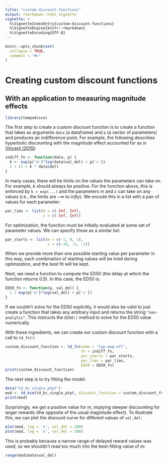 ```yaml
---
title: "custom-discount-functions"
output: rmarkdown::html_vignette
vignette: >
  %\VignetteIndexEntry{custom-discount-functions}
  %\VignetteEngine{knitr::rmarkdown}
  %\VignetteEncoding{UTF-8}
---
```


```r
knitr::opts_chunk$set(
  collapse = TRUE,
  comment = "#>"
)
```

# Creating custom discount functions
## With an application to measuring magnitude effects

```r
library(tempodisco)
```

The first step to create a custom discount function is to create a function that takes as arguments `data` (a dataframe) and `p` (a vector of parameters) and produces an indifference point. For example, the following describes hyperbolic discounting with the magnitude effect accounted for as in [Vincent (2015)](https://doi.org/10.3758/s13428-015-0672-2):

```r
indiff_fn <- function(data, p) {
  k <- exp(p['m']*log(data$val_del) + p['c'])
  1 / (1 + k * data$del)
}
```

In many cases, there will be limits on the values the parameters can take on. For example, $k$ should always be positive. For the function above, this is enforced by `k = exp(...)` and the parameters $m$ and $c$ can take on any values (i.e., the limits are $-\infty$ to $infty$). We encode this in a list with a pair of values for each parameter:

```r
par_lims <- list(m = c(-Inf, Inf),
                 c = c(-Inf, Inf))
```

For optimization, the function must be initially evaluated at some set of parameter values. We can specify these as a similar list:

```r
par_starts <- list(m = c(-1, 0, 1),
                   c = c(-10, -5, -1))
```

When we provide more than one possible starting value per parameter in this way, each combination of starting values will be tried during optimization, and the best fit will be kept.

Next, we need a function to compute the ED50 (the delay at which the function returns 0.5). In this case, the ED50 is:

```r
ED50_fn <- function(p, val_del) {
  1 / exp(p['m']*log(val_del) + p['c'])
}
```

If we couldn't solve for the ED50 explicitly, it would also be valid to just create a function that takes any arbitrary input and returns the string `"non-analytic"`. This instructs the `ED50()` method to solve for the ED50 value numerically.

With these ingredients, we can create our custom discount function with a call to `td_fn()`:

```r
custom_discount_function <- td_fn(name = 'hyp-mag-eff',
                                  fn = indiff_fn,
                                  par_starts = par_starts,
                                  par_lims = par_lims,
                                  ED50 = ED50_fn)
print(custom_discount_function)
```

The next step is to try fitting the model:

```r
data("td_bc_single_ptpt")
mod <- td_bcm(td_bc_single_ptpt, discount_function = custom_discount_function)
print(mod)
```

Surprisingly, we get a positive value for $m$, implying steeper discounting for larger rewards (the opposite of the usual magnitude effect). To illustrate this, we can plot the discount curve for different values of `val_del`:

```r
plot(mod, log = 'x', val_del = 200)
plot(mod, log = 'x', val_del = 300)
```

This is probably because a narrow range of delayed reward values was used, so we shouldn't read too much into the best-fitting value of $m$:

```r
range(mod$data$val_del)
```

